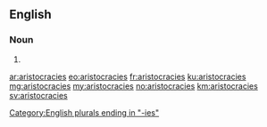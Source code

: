 ==English==

===Noun===
{{head|en|plural}}

# {{plural of|aristocracy|lang=en}}

[[Category:English plurals ending in "-ies"]]

[[ar:aristocracies]]
[[eo:aristocracies]]
[[fr:aristocracies]]
[[ku:aristocracies]]
[[mg:aristocracies]]
[[my:aristocracies]]
[[no:aristocracies]]
[[km:aristocracies]]
[[sv:aristocracies]]